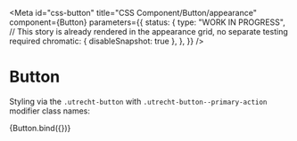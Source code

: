 <!-- @license CC0-1.0 -->


<Meta
  id="css-button"
  title="CSS Component/Button/appearance"
  component={Button}
  parameters={{
    status: {
      type: "WORK IN PROGRESS",
      // This story is already rendered in the appearance grid, no separate testing required
      chromatic: { disableSnapshot: true },
    },
  }}
/>

# Button

Styling via the `.utrecht-button` with `.utrecht-button--primary-action` modifier class names:

<Canvas>
  <Story
    name="primary-action"
    args={{
      appearance: "primary-action-button",
      textContent: "Primary action button",
      type: "button",
    }}
  >
    {Button.bind({})}
  </Story>
</Canvas>

